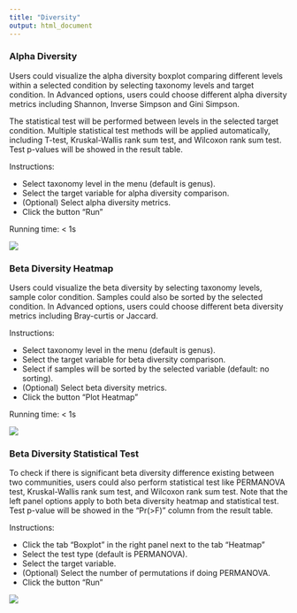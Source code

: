 ```yaml
---
title: "Diversity"
output: html_document
---
```


### Alpha Diversity

Users could visualize the alpha diversity boxplot comparing different levels within a selected condition by selecting taxonomy levels and target condition. In Advanced options, users could choose different alpha diversity metrics including Shannon, Inverse Simpson and Gini Simpson. 

The statistical test will be performed between levels in the selected target condition. Multiple statistical test methods will be applied automatically, including T-test, Kruskal-Wallis rank sum test, and Wilcoxon rank sum test. Test p-values will be showed in the result table.

Instructions:

* Select taxonomy level in the menu (default is genus).
* Select the target variable for alpha diversity comparison.
* (Optional) Select alpha diversity metrics.
* Click the button "Run"

Running time: < 1s

![](https://github.com/compbiomed/materials/blob/master/animalcules/fig_035.png?raw=true)

### Beta Diversity Heatmap

Users could visualize the beta diversity by selecting taxonomy levels, sample color condition. Samples could also be sorted by the selected condition. In Advanced options, users could choose different beta diversity metrics including Bray-curtis or Jaccard. 

Instructions:

* Select taxonomy level in the menu (default is genus).
* Select the target variable for beta diversity comparison.
* Select if samples will be sorted by the selected variable (default: no sorting).
* (Optional) Select beta diversity metrics.
* Click the button "Plot Heatmap"

Running time: < 1s

![](https://github.com/compbiomed/materials/blob/master/animalcules/fig_036.png?raw=true)

### Beta Diversity Statistical Test

To check if there is significant beta diversity difference existing between two communities, users could also perform statistical test like PERMANOVA test, Kruskal-Wallis rank sum test, and Wilcoxon rank sum test. Note that the left panel options apply to both beta diversity heatmap and statistical test. Test p-value will be showed in the "Pr(>F)" column from the result table.

Instructions:

* Click the tab "Boxplot" in the right panel next to the tab "Heatmap"
* Select the test type (default is PERMANOVA). 
* Select the target variable.
* (Optional) Select the number of permutations if doing PERMANOVA. 
* Click the button "Run"

![](https://github.com/compbiomed/materials/blob/master/animalcules/fig_037.png?raw=true)